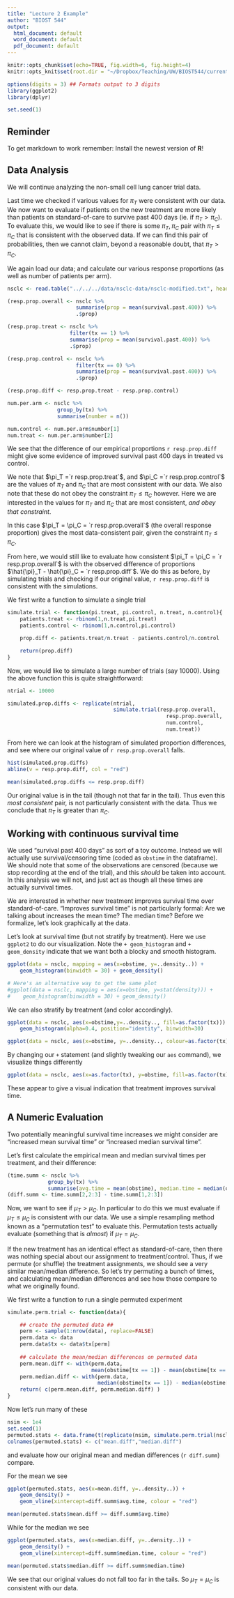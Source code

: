 ```yaml
---
title: "Lecture 2 Example"
author: "BIOST 544"
output:
  html_document: default
  word_document: default
  pdf_document: default
---
```


```r
knitr::opts_chunk$set(echo=TRUE, fig.width=6, fig.height=4)
knitr::opts_knit$set(root.dir = "~/Dropbox/Teaching/UW/BIOST544/current/lectures/lecture2/code/") ## Set this to your own working directory

options(digits = 3) ## Formats output to 3 digits
library(ggplot2)
library(dplyr)

set.seed(1)
```

## Reminder
To get markdown to work remember: Install the newest version of **R**!

## Data Analysis
We will continue analyzing the non-small cell lung cancer trial data.

Last time we checked if various values for $\pi_T$ were consistent with our data. We now want to evaluate if patients on the new treatment are more likely than patients on standard-of-care to survive past $400$ days (ie. if $\pi_T > \pi_C$). To evaluate this, we would like to see if there is some $\pi_T,\pi_C$ pair with $\pi_T \leq \pi_C$ that is consistent with the observed data. If we can find this pair of probabilities, then we cannot claim, beyond a reasonable doubt, that $\pi_T > \pi_C$.

We again load our data; and calculate our various response proportions (as well as number of patients per arm).

```r
nsclc <- read.table("../../../data/nsclc-data/nsclc-modified.txt", header = TRUE)

(resp.prop.overall <- nsclc %>%
                      summarise(prop = mean(survival.past.400)) %>%
                      .$prop)

(resp.prop.treat <- nsclc %>%
                    filter(tx == 1) %>%
                    summarise(prop = mean(survival.past.400)) %>%
                    .$prop)

(resp.prop.control <- nsclc %>%
                      filter(tx == 0) %>%
                      summarise(prop = mean(survival.past.400)) %>%
                      .$prop)

(resp.prop.diff <- resp.prop.treat - resp.prop.control)

num.per.arm <- nsclc %>%
                group_by(tx) %>%
                summarise(number = n())

num.control <- num.per.arm$number[1]
num.treat <- num.per.arm$number[2]

```
We see that the difference of our empirical proportions `r resp.prop.diff` might give some evidence of improved survival past $400$ days in treated vs control.

We note that $\pi_T =`r resp.prop.treat`$, and $\pi_C =`r resp.prop.control`$ are the values of $\pi_T$ and $\pi_C$ that are most consistent with our data. We also note that these do not obey the constraint $\pi_T \leq \pi_C$ however. Here we are interested in the values for $\pi_T$ and $\pi_C$ that are most consistent, *and obey that constraint*.

In this case $\pi_T = \pi_C = `r resp.prop.overall`$ (the overall response proportion) gives the most data-consistent pair, given the constraint $\pi_T \leq \pi_C$.

From here, we would still like to evaluate how consistent $\pi_T = \pi_C = `r resp.prop.overall`$ is with the observed difference of proportions $\hat{\pi}_T - \hat{\pi}_C = `r resp.prop.diff`$. We do this as before, by simulating trials and checking if our original value, `r resp.prop.diff` is consistent with the simulations.

We first write a function to simulate a single trial

```r
simulate.trial <- function(pi.treat, pi.control, n.treat, n.control){
    patients.treat <- rbinom(1,n.treat,pi.treat)
    patients.control <- rbinom(1,n.control,pi.control)

    prop.diff <- patients.treat/n.treat - patients.control/n.control

    return(prop.diff)
}
```
Now, we would like to simulate a large number of trials (say $10000$). Using the above function this is quite straightforward:

```r
ntrial <- 10000

simulated.prop.diffs <- replicate(ntrial,
                                  simulate.trial(resp.prop.overall,
                                                   resp.prop.overall,
                                                   num.control,
                                                   num.treat))
```

From here we can look at the histogram of simulated proportion differences, and see where our original value of `r resp.prop.overall` falls.

```r
hist(simulated.prop.diffs)
abline(v = resp.prop.diff, col = "red")

mean(simulated.prop.diffs <= resp.prop.diff)
```
Our original value is in the tail (though not that far in the tail). Thus even this *most consistent* pair, is not particularly consistent with the data. Thus we conclude that $\pi_T$ is greater than $\pi_C$.

## Working with continuous survival time
We used "survival past $400$ days" as sort of a toy outcome. Instead we will actually use survival/censoring time (coded as `obstime` in the dataframe). We should note that some of the observations are censored (because we stop recording at the end of the trial), and this _should_ be taken into account. In this analysis we will not, and just act as though all these times are actually survival times.

We are interested in whether new treatment improves survival time over standard-of-care. "Improves survival time" is not particularly formal: Are we talking about increases the mean time? The median time? Before we formalize, let's look graphically at the data.

Let's look at survival time (but not stratify by treatment). Here we use `ggplot2` to do our visualization. Note the `+ geom_histogram` and `+ geom_density` indicate that we want both a blocky and smooth histogram.

```r
ggplot(data = nsclc, mapping = aes(x=obstime, y=..density..)) +
    geom_histogram(binwidth = 30) + geom_density()

# Here's an alternative way to get the same plot
#ggplot(data = nsclc, mapping = aes(x=obstime, y=stat(density))) +
#    geom_histogram(binwidth = 30) + geom_density()
```

We can also stratify by treatment (and color accordingly).

```r
ggplot(data = nsclc, aes(x=obstime,y=..density.., fill=as.factor(tx))) + 
    geom_histogram(alpha=0.4, position="identity", binwidth=30)

ggplot(data = nsclc, aes(x=obstime, y=..density.., colour=as.factor(tx))) + geom_density()
```

By changing our `+` statement (and slightly tweaking our `aes` command), we visualize things differently

```r
ggplot(data = nsclc, aes(x=as.factor(tx), y=obstime, fill=as.factor(tx))) + geom_boxplot()
```

These appear to give a visual indication that treatment improves survival time.

## A Numeric Evaluation
Two potentially meaningful survival time increases we might consider are "increased mean survival time" or "increased median survival time".

Let's first calculate the empirical mean and median survival times per treatment, and their difference:

```r
(time.summ <- nsclc %>%
             group_by(tx) %>%
             summarise(avg.time = mean(obstime), median.time = median(obstime)))
(diff.summ <- time.summ[2,2:3] - time.summ[1,2:3])
```

Now, we want to see if $\mu_T > \mu_C$. In particular to do this we must evaluate if $\mu_T \leq \mu_C$ is consistent with our data. We use a simple resampling method known as a "permutation test" to evaluate this. Permutation tests actually evaluate (something that is _almost_) if $\mu_T = \mu_C$.

If the new treatment has an identical effect as standard-of-care, then there was nothing special about our assignment to treatment/control. Thus, if we permute (or shuffle) the treatment assignments, we should see a very similar mean/median difference. So let's try permuting a bunch of times, and calculating mean/median differences and see how those compare to what we originally found.

We first write a function to run a single permuted experiment

```r
simulate.perm.trial <- function(data){

    ## create the permuted data ##
    perm <- sample(1:nrow(data), replace=FALSE)
    perm.data <- data
    perm.data$tx <- data$tx[perm]
    
    ## calculate the mean/median differences on permuted data
    perm.mean.diff <- with(perm.data,
                           mean(obstime[tx == 1]) - mean(obstime[tx == 0]))
    perm.median.diff <- with(perm.data,
                             median(obstime[tx == 1]) - median(obstime[tx == 0]))
    return( c(perm.mean.diff, perm.median.diff) )
}
```

Now let's run many of these
``` r
nsim <- 1e4
set.seed(1)
permuted.stats <- data.frame(t(replicate(nsim, simulate.perm.trial(nsclc)))) ## note we do a little formatting here
colnames(permuted.stats) <- c("mean.diff","median.diff")
```
and evaluate how our original mean and median differences (`r diff.summ`) compare.

For the mean we see
```r
ggplot(permuted.stats, aes(x=mean.diff, y=..density..)) +
    geom_density() +
    geom_vline(xintercept=diff.summ$avg.time, colour = "red")

mean(permuted.stats$mean.diff >= diff.summ$avg.time)
```

While for the median we see
```r
ggplot(permuted.stats, aes(x=median.diff, y=..density..)) +
    geom_density() +
    geom_vline(xintercept=diff.summ$median.time, colour = "red")

mean(permuted.stats$median.diff >= diff.summ$median.time)
```
We see that our original values do not fall too far in the tails. So $\mu_T = \mu_C$ is consistent with our data.
